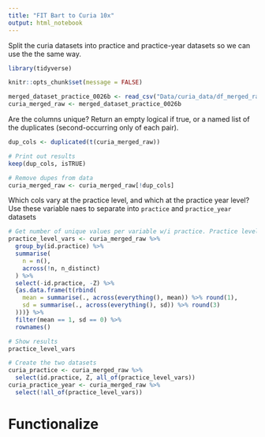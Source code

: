 ```yaml
---
title: "FIT Bart to Curia 10x"
output: html_notebook
---
```


Split the curia datasets into practice and practice-year datasets so we can use the the same way.

```r
library(tidyverse)

knitr::opts_chunk$set(message = FALSE)

merged_dataset_practice_0026b <- read_csv("Data/curia_data/df_merged_raw_practice_level_10x/merged_dataset_practice_0026b.csv")
curia_merged_raw <- merged_dataset_practice_0026b

```

Are the columns unique? Return an empty logical if true, or a named list of the duplicates (second-occurring only of each pair).

```r
dup_cols <- duplicated(t(curia_merged_raw))

# Print out results
keep(dup_cols, isTRUE)

# Remove dupes from data
curia_merged_raw <- curia_merged_raw[!dup_cols]
```

Which cols vary at the practice level, and which at the practice year level? Use these variable naes to separate into `practice` and `practice_year` datasets

```r
# Get number of unique values per variable w/i practice. Practice level variables will be 1
practice_level_vars <- curia_merged_raw %>% 
  group_by(id.practice) %>% 
  summarise(
    n = n(),
    across(!n, n_distinct)
  ) %>% 
  select(-id.practice, -Z) %>% 
  {as.data.frame(t(rbind(
    mean = summarise(., across(everything(), mean)) %>% round(1),
    sd = summarise(., across(everything(), sd)) %>% round(3)
  )))} %>% 
  filter(mean == 1, sd == 0) %>% 
  rownames()

# Show results
practice_level_vars

# Create the two datasets
curia_practice <- curia_merged_raw %>% 
  select(id.practice, Z, all_of(practice_level_vars))
curia_practice_year <- curia_merged_raw %>% 
  select(!all_of(practice_level_vars))
```
# Functionalize

```r

```

